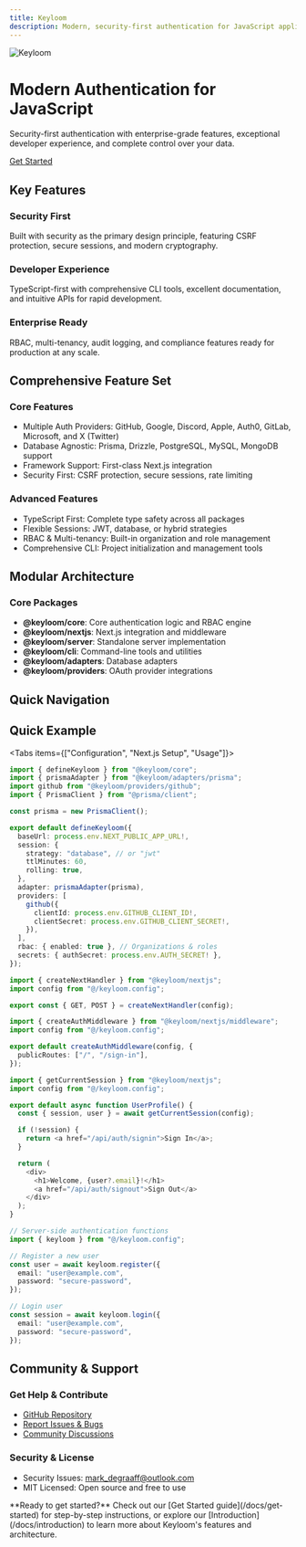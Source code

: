 ```yaml
---
title: Keyloom
description: Modern, security-first authentication for JavaScript applications with enterprise-grade features and exceptional developer experience
---
```



![Keyloom](/keyloom_banner.png)

# Modern Authentication for JavaScript

Security-first authentication with enterprise-grade features, exceptional developer experience, and complete control over your data.

[Get Started](/docs/get-started)

## Key Features

### Security First

Built with security as the primary design principle, featuring CSRF protection, secure sessions, and modern cryptography.

### Developer Experience

TypeScript-first with comprehensive CLI tools, excellent documentation, and intuitive APIs for rapid development.

### Enterprise Ready

RBAC, multi-tenancy, audit logging, and compliance features ready for production at any scale.

## Comprehensive Feature Set

### Core Features

- Multiple Auth Providers: GitHub, Google, Discord, Apple, Auth0, GitLab, Microsoft, and X (Twitter)
- Database Agnostic: Prisma, Drizzle, PostgreSQL, MySQL, MongoDB support
- Framework Support: First-class Next.js integration
- Security First: CSRF protection, secure sessions, rate limiting

### Advanced Features

- TypeScript First: Complete type safety across all packages
- Flexible Sessions: JWT, database, or hybrid strategies
- RBAC & Multi-tenancy: Built-in organization and role management
- Comprehensive CLI: Project initialization and management tools

## Modular Architecture

### Core Packages

- **@keyloom/core**: Core authentication logic and RBAC engine
- **@keyloom/nextjs**: Next.js integration and middleware
- **@keyloom/server**: Standalone server implementation
- **@keyloom/cli**: Command-line tools and utilities
- **@keyloom/adapters**: Database adapters
- **@keyloom/providers**: OAuth provider integrations

## Quick Navigation

<Cards>
  <Card
    title="Get Started"
    href="/docs/get-started"
    description="Quick setup guide with CLI, framework integration, and manual setup options"
  />
  <Card
    title="Introduction"
    href="/docs/introduction"
    description="Learn about Keyloom's features, architecture, and use cases"
  />
  <Card
    title="Comparison"
    href="/docs/get-started/comparison"
    description="How Keyloom compares to other authentication solutions"
  />
  <Card
    title="CLI Reference"
    href="/docs/cli"
    description="Complete command-line interface documentation and tools"
  />
  <Card
    title="Next.js Integration"
    href="/docs/integrations/nextjs"
    description="First-class Next.js integration with App and Pages Router"
  />
  <Card
    title="Database Adapters"
    href="/docs/adapters"
    description="Prisma, Drizzle, PostgreSQL, MongoDB, and custom adapters"
  />
  <Card
    title="OAuth Providers"
    href="/docs/providers"
    description="GitHub, Google, Discord, Apple, and more OAuth integrations"
  />
  <Card
    title="Advanced Topics"
    href="/docs/advanced"
    description="RBAC, security, performance, and enterprise features"
  />
</Cards>

## Quick Example

<Tabs items={["Configuration", "Next.js Setup", "Usage"]}>
<Tab value="Configuration">

```typescript title="keyloom.config.ts"
import { defineKeyloom } from "@keyloom/core";
import { prismaAdapter } from "@keyloom/adapters/prisma";
import github from "@keyloom/providers/github";
import { PrismaClient } from "@prisma/client";

const prisma = new PrismaClient();

export default defineKeyloom({
  baseUrl: process.env.NEXT_PUBLIC_APP_URL!,
  session: {
    strategy: "database", // or "jwt"
    ttlMinutes: 60,
    rolling: true,
  },
  adapter: prismaAdapter(prisma),
  providers: [
    github({
      clientId: process.env.GITHUB_CLIENT_ID!,
      clientSecret: process.env.GITHUB_CLIENT_SECRET!,
    }),
  ],
  rbac: { enabled: true }, // Organizations & roles
  secrets: { authSecret: process.env.AUTH_SECRET! },
});
```

</Tab>
<Tab value="Next.js Setup">

```typescript title="app/api/auth/[[...keyloom]]/route.ts"
import { createNextHandler } from "@keyloom/nextjs";
import config from "@/keyloom.config";

export const { GET, POST } = createNextHandler(config);
```

```typescript title="middleware.ts"
import { createAuthMiddleware } from "@keyloom/nextjs/middleware";
import config from "@/keyloom.config";

export default createAuthMiddleware(config, {
  publicRoutes: ["/", "/sign-in"],
});
```

</Tab>
<Tab value="Usage">

```typescript title="components/UserProfile.tsx"
import { getCurrentSession } from "@keyloom/nextjs";
import config from "@/keyloom.config";

export default async function UserProfile() {
  const { session, user } = await getCurrentSession(config);

  if (!session) {
    return <a href="/api/auth/signin">Sign In</a>;
  }

  return (
    <div>
      <h1>Welcome, {user?.email}!</h1>
      <a href="/api/auth/signout">Sign Out</a>
    </div>
  );
}
```

```typescript title="lib/auth.ts"
// Server-side authentication functions
import { keyloom } from "@/keyloom.config";

// Register a new user
const user = await keyloom.register({
  email: "user@example.com",
  password: "secure-password",
});

// Login user
const session = await keyloom.login({
  email: "user@example.com",
  password: "secure-password",
});
```

</Tab>
</Tabs>

<AuthSecretGenerator />

## Community & Support

### Get Help & Contribute

- [GitHub Repository](https://github.com/m-de-graaff/keyloom)
- [Report Issues & Bugs](https://github.com/m-de-graaff/keyloom/issues)
- [Community Discussions](https://github.com/m-de-graaff/keyloom/discussions)

### Security & License

- Security Issues: mark_degraaff@outlook.com
- MIT Licensed: Open source and free to use

<Callout type="info">
  **Ready to get started?** Check out our [Get Started guide](/docs/get-started)
  for step-by-step instructions, or explore our
  [Introduction](/docs/introduction) to learn more about Keyloom's features and
  architecture.
</Callout>
